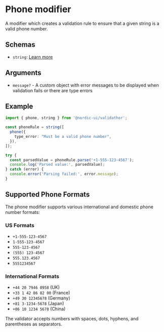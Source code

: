 # Phone modifier

A modifier which creates a validation rule to ensure that a given string is a valid phone number.

## Schemas

- `string`: [Learn more](/schemas/string)

## Arguments

- `message?` - A custom object with error messages to be displayed when validation fails or there are type errors

## Example

```ts showLineNumbers
import { phone, string } from '@nordic-ui/validathor';

const phoneRule = string([
  phone({
    type_error: "Must be a valid phone number",
  }),
]);

try {
  const parsedValue = phoneRule.parse('+1-555-123-4567');
  console.log('Parsed value:', parsedValue);
} catch (error) {
  console.error('Parsing failed:', error.message);
}
```

## Supported Phone Formats

The phone modifier supports various international and domestic phone number formats:

### US Formats
- `+1-555-123-4567`
- `1-555-123-4567`
- `555-123-4567`
- `(555) 123-4567`
- `555.123.4567`
- `5551234567`

### International Formats
- `+44 20 7946 0958` (UK)
- `+33 1 42 86 82 00` (France)
- `+49 30 12345678` (Germany)
- `+81 3-1234-5678` (Japan)
- `+86 10 1234 5678` (China)

The validator accepts numbers with spaces, dots, hyphens, and parentheses as separators.